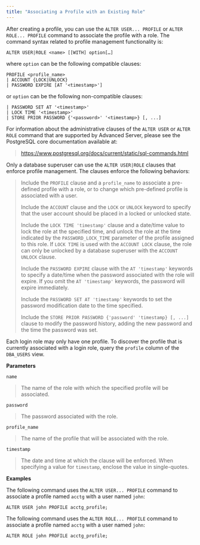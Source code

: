 ```yaml
---
title: "Associating a Profile with an Existing Role"
---
```


<div id="associating_a_profile_with_an_existing_role" class="registered_link"></div>


After creating a profile, you can use the `ALTER USER... PROFILE` or `ALTER ROLE... PROFILE` command to associate the profile with a role. The command syntax related to profile management functionality is:

``` text
ALTER USER|ROLE <name> [[WITH] option[…]
```

where `option` can be the following compatible clauses:

``` text
PROFILE <profile_name>
| ACCOUNT {LOCK|UNLOCK}
| PASSWORD EXPIRE [AT '<timestamp>']
```

or `option` can be the following non-compatible clauses:

``` text
| PASSWORD SET AT '<timestamp>'
| LOCK TIME '<timestamp>'
| STORE PRIOR PASSWORD {'<password>' '<timestamp>} [, ...]
```

For information about the administrative clauses of the `ALTER USER` or `ALTER ROLE` command that are supported by Advanced Server, please see the PostgreSQL core documentation available at:

> <https://www.postgresql.org/docs/current/static/sql-commands.html>

Only a database superuser can use the `ALTER USER|ROLE` clauses that enforce profile management. The clauses enforce the following behaviors:

> Include the `PROFILE` clause and a `profile_name` to associate a pre-defined profile with a role, or to change which pre-defined profile is associated with a user.
>
> Include the `ACCOUNT` clause and the `LOCK` or `UNLOCK` keyword to specify that the user account should be placed in a locked or unlocked state.
>
> Include the `LOCK TIME 'timestamp'` clause and a date/time value to lock the role at the specified time, and unlock the role at the time indicated by the `PASSWORD_LOCK_TIME` parameter of the profile assigned to this role. If `LOCK TIME` is used with the `ACCOUNT LOCK` clause, the role can only be unlocked by a database superuser with the `ACCOUNT UNLOCK` clause.
>
> Include the `PASSWORD EXPIRE` clause with the `AT 'timestamp'` keywords to specify a date/time when the password associated with the role will expire. If you omit the `AT 'timestamp'` keywords, the password will expire immediately.
>
> Include the `PASSWORD SET AT 'timestamp'` keywords to set the password modification date to the time specified.
>
> Include the `STORE PRIOR PASSWORD {'password' 'timestamp} [, ...]` clause to modify the password history, adding the new password and the time the password was set.

Each login role may only have one profile. To discover the profile that is currently associated with a login role, query the `profile` column of the `DBA_USERS` view.

**Parameters**

`name`

> The name of the role with which the specified profile will be associated.

`password`

> The password associated with the role.

`profile_name`

> The name of the profile that will be associated with the role.

`timestamp`

> The date and time at which the clause will be enforced. When specifying a value for `timestamp`, enclose the value in single-quotes.

**Examples**

The following command uses the `ALTER USER... PROFILE` command to associate a profile named `acctg` with a user named `john`:

``` text
ALTER USER john PROFILE acctg_profile;
```

The following command uses the `ALTER ROLE... PROFILE` command to associate a profile named `acctg` with a user named `john`:

``` text
ALTER ROLE john PROFILE acctg_profile;
```
